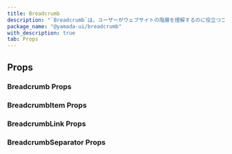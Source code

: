 ```yaml
---
title: Breadcrumb
description: "`Breadcrumb`は、ユーザーがウェブサイトの階層を理解するのに役立つコンポーネントです。"
package_name: "@yamada-ui/breadcrumb"
with_description: true
tab: Props
---
```


## Props

### Breadcrumb Props

<PropsCard
  name="gap"
  type='UIValue<number | "px" | (string & {}) | "-moz-initial" | "inherit" | "initial" | "revert" | "revert-layer" | "unset" | "normal" | "sm" | "md" | "lg" | "xl" | "2xl" | "1" | "-1" | "2" | "-2" | ... 73 more ... | "auto">'
  description="The left and right margin applied to the separator."
/>
<PropsCard
  name="listProps"
  type='HTMLUIProps<"ol">'
  description="Props for ol element."
/>
<PropsCard
  name="separator"
  type="string | Element"
  description="The visual separator between each breadcrumb item."
/>

### BreadcrumbItem Props

<PropsCard
  name="isCurrentPage"
  type="boolean"
  description="If `true`, change to span element."
/>
<PropsCard
  name="isLastChild"
  type="boolean"
  description="If `true`, not show separator."
/>
<PropsCard
  name="separator"
  type="string | Element"
  description="The visual separator between each breadcrumb item."
/>

### BreadcrumbLink Props

<PropsCard
  name="isCurrentPage"
  type="boolean"
  description="If `true`, change to span element."
/>

### BreadcrumbSeparator Props
